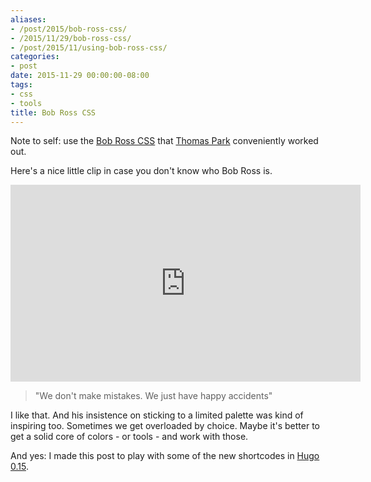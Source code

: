 ```yaml
---
aliases:
- /post/2015/bob-ross-css/
- /2015/11/29/bob-ross-css/
- /post/2015/11/using-bob-ross-css/
categories:
- post
date: 2015-11-29 00:00:00-08:00
tags:
- css
- tools
title: Bob Ross CSS
---
```


Note to self: use the [Bob Ross CSS][] that [Thomas Park][] conveniently worked out.

[Bob Ross CSS]: https://gist.github.com/thomaspark/41f381048adcceb6d261
[Thomas Park]: http://thomaspark.co/2015/11/bob-ross-color-palette-in-css/

<!--more-->

Here's a nice little clip in case you don't know who Bob Ross is.

<iframe width="560" height="315" src="https://www.youtube.com/embed/IWmgEOxVynU" title="YouTube video player" frameborder="0" allow="accelerometer; autoplay; clipboard-write; encrypted-media; gyroscope; picture-in-picture" allowfullscreen></iframe>

> "We don't make mistakes. We just have happy accidents"

I like that. And his insistence on sticking to a limited palette was kind of
inspiring too. Sometimes we get overloaded by choice. Maybe it's better to get
a solid core of colors - or tools - and work with those.



<script src="https://gist.github.com/thomaspark/41f381048adcceb6d261.js"></script>

And yes: I made this post to play with some of the new shortcodes
in [Hugo 0.15][].

[Hugo 0.15]: https://github.com/spf13/hugo/releases/tag/v0.15